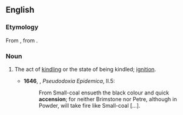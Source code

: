 ==English==

===Etymology===
From {{der|en|la|accensiōnem}}, from {{m|la|accendere}}.

===Noun===
{{en-noun}}

# {{lb|en|obsolete}} The act of [[kindling]] or the state of being kindled; [[ignition]].
#* '''1646''', {{w|Thomas Browne}}, ''Pseudodoxia Epidemica'', II.5:
#*: From Small-coal ensueth the black colour and quick '''accension'''; for neither Brimstone nor Petre, although in Powder, will take fire like Small-coal [...].